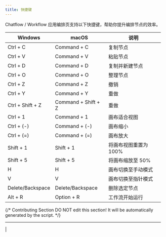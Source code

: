 ```yaml
---
title: 快捷键
---
```


Chatflow / Workflow 应用编排页支持以下快捷键，帮助你提升编排节点的效率。

| Windows          | macOS               | 说明            |
| ---------------- | ------------------- | ------------- |
| Ctrl + C         | Command + C         | 复制节点          |
| Ctrl + V         | Command + V         | 粘贴节点          |
| Ctrl + D         | Command + D         | 复制并新建节点       |
| Ctrl + O         | Command + O         | 整理节点          |
| Ctrl + Z         | Command + Z         | 撤销            |
| Ctrl + Y         | Command + Y         | 重做            |
| Ctrl + Shift + Z | Command + Shift + Z | 重做            |
| Ctrl + 1         | Command + 1         | 画布适合视图        |
| Ctrl + (-)       | Command + (-)       | 画布缩小          |
| Ctrl + (=)       | Command + (=)       | 画布放大          |
| Shift + 1        | Shift + 1           | 将画布视图重置为 100% |
| Shift + 5        | Shift + 5           | 将画布缩放至 50%    |
| H                | H                   | 画布切换至手动模式     |
| V                | V                   | 画布切换至指针模式     |
| Delete/Backspace | Delete/Backspace    | 删除选定节点        |
| Alt + R          | Option + R          | 工作流开始运行       |

{/*
Contributing Section
DO NOT edit this section!
It will be automatically generated by the script.
*/}

---

[  ](https://github.com/langgenius/dify-docs/edit/main/zh-hans/guides/workflow/shortcut-key.mdx) | [  ](https://github.com/langgenius/dify-docs/issues/new?template=docs.yml)

